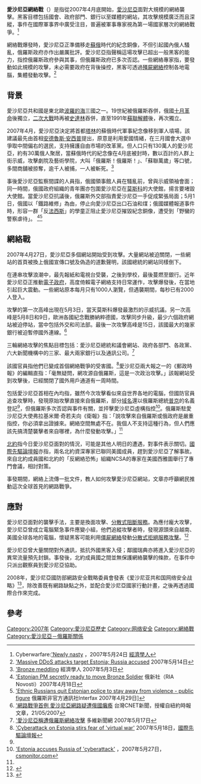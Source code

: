 {{NoteTA
|G1=IT
}}

'''愛沙尼亞網絡戰'''（{{lang-et|2007. aasta küberrünnakud Eesti vastu}}）是指從2007年4月底開始，[[愛沙尼亞|愛沙尼亞]]面對大規模的網絡襲擊。黑客目標包括國會、政府部門、銀行以至媒體的網站，其攻擊規模廣泛而且深縱，事件在國際軍事界中廣受注目，普遍被軍事專家視為第一場國家層次的網絡戰爭。<ref>Cyberwarfare:[http://www.economist.com/world/international/displaystory.cfm?story_id=E1_JNNRSVS 'Newly nasty] {{Wayback|url=http://www.economist.com/world/international/displaystory.cfm?story_id=E1_JNNRSVS |date=20081209081836 }}，2007年5月24日 [[經濟學人|經濟學人]]</ref>

網絡戰爆發時，愛沙尼亞正準備移走[[蘇俄|蘇俄]]時代的紀念銅像，不但引起國內俄人騷亂，俄羅斯政府亦作出嚴厲批評。愛沙尼亞指聲稱這場攻擊已超出一般黑客的能力，指控俄羅斯政府參與其事，但俄羅斯政府已多次否認。一些網絡專家指，要發動如此規模的攻擊，未必需要政府在背後操控，黑客可透過[[殭屍網絡|殭屍網絡]]控制各地電腦，集體發動攻擊。<ref>[http://arstechnica.com/news.ars/post/20070514-massive-ddos-attacks-target-estonia-russia-accused.html 'Massive DDoS attacks target Estonia; Russia accused] {{Wayback|url=http://arstechnica.com/news.ars/post/20070514-massive-ddos-attacks-target-estonia-russia-accused.html |date=20090125000841 }} 2007年5月14日</ref>

== 背景 ==
愛沙尼亞共和國是東北歐[[波羅的海|波羅的海]]三國之一。19世紀被俄羅斯吞併，俄國[[十月革命|十月革命]]後獨立，[[二次大戰|二次大戰]]時再被[[史達林|史達林]]吞併，直至1991年[[蘇聯解體|蘇聯解體]]後，再次獨立。

2007年4月，愛沙尼亞決定將首都[[塔林|塔林]]的蘇俄時代軍事紀念像移到軍人墳場，該建議最先由首相[[安德魯斯·安西普|安德魯斯·安西普]]提出，原意是利用愛國情緒，在三月國會大選中爭取中間偏右的選民，支持擁護自由市場的改革黨。但人口只有130萬人的愛沙尼亞，約有30萬俄人聚居，當蘇俄時代的紀念像在4月底被封時，數以百計的人群上街示威，攻擊劇院及藝術學院，大叫「俄羅斯！俄羅斯！」、「蘇聯萬歲」等口號，多間商舖被掠奪，逾千人被捕，一人被斬死。<ref>[http://www.economist.com/displayStory.cfm?story_id=9122766 'Bronze meddling] {{Wayback|url=http://www.economist.com/displayStory.cfm?story_id=9122766 |date=20080511195413 }} 經濟學人 2007年5月3日</ref>

事後愛沙尼亞監察間諜的人員指，俄國領事館人員在騷亂前，曾與示威領袖會面；同一時間，俄國政府組織的青年團亦包圍愛沙尼亞在[[莫斯科|莫斯科]]的大使館，揚言要堵毀大使館。當愛沙尼亞抗議後，俄羅斯外交部指責愛沙尼亞一手促成緊張局面；5月1日，俄國以「鐵路維修」為由，停止向愛沙尼亞出口石油和煤；俄國媒體報道事件時，形容一群「反[[法西斯|法西斯]]」的學童正阻止愛沙尼亞摧毀紀念銅像，遭受到「野蠻的警察虐待」。
<ref>[http://en.rian.ru/world/20070418/63893614.html 'Estonian PM secretly ready to move Bronze Soldier] {{Wayback|url=http://en.rian.ru/world/20070418/63893614.html |date=20190821221814 }} 俄新社（RIA Novosti）2007年4月18日</ref><ref>[https://web.archive.org/web/20070930224704/http://www.interfax.ru/e/B/0/28.html?id_issue=11724962 'Ethnic Russians quit Estonian police to stay away from violence - public figure] 俄羅斯非官方通訊社Interfax 2007年4月29日]</ref>

== 網絡戰 ==
2007年4月27日，愛沙尼亞多個網站開始受到攻擊。大量網站被迫關閉，一些網站的首頁被換上俄國宣傳口號及偽造的道歉聲明，該國總統的網站同樣倒下。

在連串攻擊浪潮中，最先報紙和電視台受襲，之後到學校，最後蔓燃至銀行。近年愛沙尼亞正推動[[電子政府|電子政府]]，高度倚賴電子網絡支持日常運作，攻擊爆發後，在當地引起巨大震動。一些網站原本每月只有1000人瀏覽，但遇襲期間，每秒已有2000人登入。

攻擊的第一次高峰出現在5月3日，當天莫斯科爆發最激烈的示威抗議。另一次高峰是5月8日和9日，歐洲各國紀念戰勝納粹德國，攻擊同步升級，最少六個政府網站被迫停站，當中包括外交和司法部。最後一次攻擊高峰是15日，該國最大的幾家銀行被迫暫停國外連線。<ref>[http://taiwan.cnet.com/news/comms/0,2000062978,20118211,00.htm '網路戰爭首例 愛沙尼亞網路疑遭俄國癱瘓] {{Wayback|url=http://taiwan.cnet.com/news/comms/0,2000062978,20118211,00.htm |date=20070523095431 }} 台灣CNET新聞，授權自紐約時報文章，21/05/2007</ref>

三輪網絡攻擊的焦點目標包括：愛沙尼亞總統和議會網站、政府各部門、各政黨、六大新聞機構中的三家、最大兩家銀行以及通訊公司。<ref name="自动生成2">[http://www5.chinesenewsnet.com/MainNews/Topics/xhw_2007_05_17_16_31_58_563.html '愛沙尼亞稱遭俄羅斯網絡攻擊] {{Wayback|url=http://www5.chinesenewsnet.com/MainNews/Topics/xhw_2007_05_17_16_31_58_563.html |date=20201124175104 }} 多維新聞網 2007年5月17日</ref>

該國官員指他們已變成首個網絡戰爭的受害國。<ref name="自动生成1">[http://www.iht.com/articles/2007/05/18/news/estonia.php 'Cyberattack on Estonia stirs fear of 'virtual war'] {{Wayback|url=http://www.iht.com/articles/2007/05/18/news/estonia.php |date=20081004164223 }} 2007年5月18日，[[國際先驅論壇報|國際先驅論壇報]]</ref>愛沙尼亞兩大報之一的《郵政時報》的編輯直指：「毫無疑問，網攻源自俄羅斯，這是一次政治攻擊。」該報網站受到攻擊後，已經關閉了國外用戶通道有一周時間。

包括愛沙尼亞首相在內均指，雖然今次攻擊看似來自世界各地的電腦，但國防官員追查攻擊時，發現原始攻擊直接來自俄羅斯，部分[[域名|域名]]還以俄羅斯總統[[普京|普京]]的名義登記<ref name="自动生成1" />，但俄羅斯多次否認與事件有關，並抨擊愛沙尼亞虛構指控<ref>[http://www.csmonitor.com/2007/0517/p99s01-duts.html 'Estonia accuses Russia of 'cyberattack'] {{Wayback|url=http://www.csmonitor.com/2007/0517/p99s01-duts.html |date=20201121202918 }}，2007年5月27日，[[csmonitor.com|csmonitor.com]]</ref>。俄羅斯駐愛沙尼亞大使弗拉基米爾·奇若夫向《衛報》指：「說攻擊來自俄羅斯或俄政府是嚴重指控，你必須拿出證據來。網絡空間無處不在。我個人不支持這種行為，但人們應該先搞清楚襲擊者來自哪裡，為什麼發動攻擊。」<ref name="自动生成2" />

[[北約|北約]]指今日愛沙尼亞面對的情況，可能是其他人明日的遭遇，對事件表示關切。[[國際先驅論壇報|國際先驅論壇報]]亦指，兩名北約資深專家已聯同美國成員，趕到愛沙尼亞了解事故。來自北約成員國和北約的「反網絡恐怖」組織NCSA的專家在美國西雅圖舉行了專門會議，相討對策。

事發期間，網絡上流傳一批文件，教人如何攻擊愛沙尼亞網站，文章亦呼籲網民推動這次全球首見的網路戰爭。

== 應對 ==
愛沙尼亞面對的襲擊手法，主要是換面攻擊、[[分散式阻斷服務|分散式阻斷服務]]。為應付龐大攻擊，愛沙尼亞曾成立電腦緊急事件應變小組，他們追縱攻擊者時，發現源頭來自越南、美國全球各地的電腦，懷疑黑客可能利用[[僵屍網絡|僵屍網絡]]發動[[分散式拒絕服務攻擊|分散式拒絕服務攻擊]]。<ref>{{cite web |language=zh-tw |url=http://www.icst.org.tw/docs/Fup/2010012004.pdf |title=從資訊分享看DDoS |publisher=行政院國家資通安全會報技術服務中心 |date=2009-12-21 |accessdate=2011-01-10}}{{dead link|date=2017年11月 |bot=InternetArchiveBot }}</ref>

愛沙尼亞曾大量關閉對外通訊，抵抗外國黑客入侵；鄰國瑞典亦將進入愛沙尼亞的異常流量預先封鎖。事發後，北約成員國之間並無保護網絡襲擊的條款，在事件中只派出觀察員到愛沙尼亞協助。

2008年，愛沙尼亞國防部網路安全戰略委員會發表《爱沙尼亚共和国网络安全战略》<ref>{{Cite web|url=http://www.infseclaw.net/UploadFiles/2008爱沙尼亚共和国网络安全战略.pdf|title=爱沙尼亚共和国网络安全战略|author=塔林|date=|publisher=西安交通大學信息安全法律研究中心|language=zh-cn|accessdate=2011-01-10|quote=|archive-date=2022-03-03|archive-url=https://web.archive.org/web/20220303072642/http://www.infseclaw.net/UploadFiles/2008%E7%88%B1%E6%B2%99%E5%B0%BC%E4%BA%9A%E5%85%B1%E5%92%8C%E5%9B%BD%E7%BD%91%E7%BB%9C%E5%AE%89%E5%85%A8%E6%88%98%E7%95%A5.pdf}}</ref>，除改善既有網路缺點之外，並配合愛沙尼亞國家行動計畫，之後再透過國際合作來完成。

== 參考 ==
<div class="references-2column">
<references/>
</div>

[[Category:2007年|Category:2007年]]
[[Category:愛沙尼亞歷史|Category:愛沙尼亞歷史]]
[[Category:网络安全|Category:网络安全]]
[[Category:網絡戰|Category:網絡戰]]
[[Category:愛沙尼亞－俄羅斯關係|Category:愛沙尼亞－俄羅斯關係]]